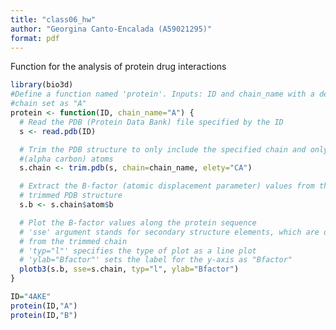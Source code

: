 ```yaml
---
title: "class06_hw"
author: "Georgina Canto-Encalada (A59021295)"
format: pdf
---
```


Function for the analysis of protein drug interactions

```r
library(bio3d)
#Define a function named 'protein'. Inputs: ID and chain_name with a default 
#chain set as "A"
protein <- function(ID, chain_name="A") {
  # Read the PDB (Protein Data Bank) file specified by the ID
  s <- read.pdb(ID)

  # Trim the PDB structure to only include the specified chain and only CA 
  #(alpha carbon) atoms
  s.chain <- trim.pdb(s, chain=chain_name, elety="CA")

  # Extract the B-factor (atomic displacement parameter) values from the 
  # trimmed PDB structure
  s.b <- s.chain$atom$b

  # Plot the B-factor values along the protein sequence
  # 'sse' argument stands for secondary structure elements, which are derived 
  # from the trimmed chain
  # 'typ="l"' specifies the type of plot as a line plot
  # 'ylab="Bfactor"' sets the label for the y-axis as "Bfactor"
  plotb3(s.b, sse=s.chain, typ="l", ylab="Bfactor")
}
```

```r
ID="4AKE"
protein(ID,"A")
protein(ID,"B")
```


